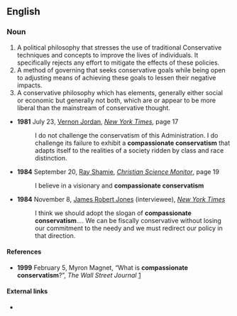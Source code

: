 ==English==

===Noun===
{{en-noun|-}}

#A political philosophy that stresses the use of traditional Conservative techniques and concepts to improve the lives of individuals.  It specifically rejects any effort to mitigate the effects of these policies.
#A method of governing that seeks conservative goals while being open to adjusting means of achieving these goals to lessen their negative impacts.
#A conservative philosophy which has elements, generally either social or economic but generally not both, which are or appear to be more liberal than the mainstream of conservative thought.  


* '''1981''' July 23, [[w:Vernon Jordan|Vernon Jordan]], ''[[w:New York Times|New York Times]]'', page 17
*: I do not challenge the conservatism of this Administration. I do challenge its failure to exhibit a '''compassionate conservatism''' that adapts itself to the realities of a society ridden by class and race distinction.
* '''1984''' September 20, [[w:Ray Shamie|Ray Shamie]], ''[[w:Christian Science Monitor|Christian Science Monitor]]'', page 19
*: I believe in a visionary and '''compassionate conservatism'''
* '''1984''' November 8, [[w:James Robert Jones|James Robert Jones]] (interviewee), ''[[w:New York Times|New York Times]]''
*: I think we should adopt the slogan of '''compassionate conservatism'''.''...'' We can be fiscally conservative without losing our commitment to the needy and we must redirect our policy in that direction.

====References====
* '''1999''' February 5, Myron Magnet, “What is '''compassionate conservatism'''?”, ''The Wall Street Journal'' [http://www.manhattan-institute.org/html/_wsj-what_is_compassionate_con.htm]

====External links====
* {{pedialite}}